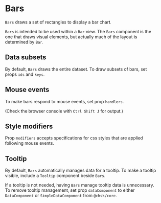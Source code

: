
# Bars

<Meta of={BarsStories} />

`Bars` draws a set of rectangles to display a bar chart.

`Bars` is intended to be used within a `Bar` view. The `Bars` component is the one that draws visual elements, but actually much of the layout is determined by `Bar`.

<ArgTypes of={BarsStories} />

## Data subsets

By default, `Bars` draws the entire dataset. To draw subsets of bars, set props `ids` and `keys`.

<Canvas of={BarsStories.SelectedIds} />
<Canvas of={BarsStories.SelectedKeys} />

## Mouse events

To make bars respond to mouse events, set prop `handlers`.

<Canvas of={BarsStories.MouseClick} />

(Check the browser console with `Ctrl Shift J` for output.)

## Style modifiers

Prop `modifiers` accepts specifications for css styles that are applied following mouse events.

<Canvas of={BarsStories.StyleModifiers} />

## Tooltip

By default, `Bars` automatically manages data for a tooltip.
To make a tooltip visible, include a `Tooltip` component beside `Bars`.

<Canvas of={BarsStories.WithTooltip} />

If a tooltip is not needed, having `Bars` manage tooltip data is unnecessary.
To remove tooltip management, set prop `dataComponent` to either `DataComponent` or `SimpleDataComponent` from `@chsk/core`.
